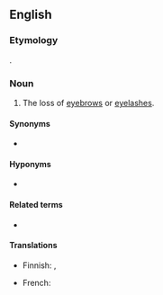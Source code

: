 ==English==

===Etymology===
{{bor+|en|grc|μαδάρωσις||baldness, especially of the eyelids}}.

===Noun===
{{en-noun|-}}

# {{lb|en|medicine|dermatology}} The loss of [[eyebrow]]s or [[eyelash]]es.

====Synonyms====
* {{l|en|milphosis}}

====Hyponyms====
* {{l|en|alopecia adnata}}

====Related terms====
* {{l|en|madarotic}}

====Translations====
{{trans-top|loss of eyebrows or eyelashes}}
* Finnish: {{t|fi|kulmakarvakato}}, {{t|fi|silmäripsikato}}
{{trans-mid}}
* French: {{t+|fr|madarose|f}}
{{trans-bottom}}

{{c|en|Hair}}
